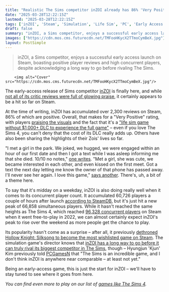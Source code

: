 ```yaml
---
title: "Realistic The Sims competitor inZOI already has 86% 'Very Positive' reviews on Steam as fans praise its visuals and lack of paid DLC"
date: "2025-03-28T12:22:15Z"
lastmod: "2025-03-28T12:22:15Z"
tags: ['inZOI', 'Steam', 'Simulation', 'Life Sim', 'PC', 'Early Access', 'The Sims Competitor']
draft: false
summary: "inZOI, a Sims competitor, enjoys a successful early access launch on Steam, boasting positive player reviews and high concurrent players, despite acknowledging a long way to go before rivaling The Sims."
images: ["https://cdn.mos.cms.futurecdn.net/TMFooHKycX2TTmoCymBeX.jpg"]
layout: PostSimple
---
```

> inZOI, a Sims competitor, enjoys a successful early access launch on Steam, boasting positive player reviews and high concurrent players, despite acknowledging a long way to go before rivaling The Sims.


        <img alt="Cover" src="https://cdn.mos.cms.futurecdn.net/TMFooHKycX2TTmoCymBeX.jpg"/>
        
The early-access release of Sims competitor [<u>inZOI</u>](https://www.gamesradar.com/games/simulation/inzoi-guide/) is finally here, and while [<u>not all of its critic reviews were full of glowing praise</u>](https://www.gamesradar.com/games/simulation/inzoi-review/), it certainly appears to be a hit so far on Steam.

At the time of writing, inZOI has accumulated over 2,300 reviews on Steam, 86% of which are positive. Overall, that makes for a "Very Positive" rating, with players [<u>praising the visuals</u>](https://steamcommunity.com/id/Shannara55/recommended/2456740/) and the fact that it's a [<u>"life sim game without $1,000+ DLC to experience the full game"</u>](https://steamcommunity.com/id/AkaneRose/recommended/2456740/) – even if you love The Sims 4, you can't deny that the cost of its DLC really adds up. Others have also been sharing the highlights of their Zois' lives so far.

"I met a girl in the park. We joked, we hugged, we were engaged within an hour of our first date and then I got a text while I was asleep informing me that she died. 10/10 no notes," [<u>one writes</u>](https://steamcommunity.com/profiles/76561198046954979/recommended/2456740/). "Met a girl, she was cute, we became interested in each other, and even kissed on the first meet. Got a text the next day letting me know the owner of that phone has passed away. I'll never see her again. I love this game," [<u>says another</u>](https://steamcommunity.com/id/CexyCanI/recommended/2456740/). There's, uh, a bit of a theme here.

To say that it's midday on a weekday, inZOI is also doing really well when it comes to its concurrent player count. It accumulated 60,726 players a couple of hours after launch [<u>according to SteamDB</u>](https://steamdb.info/app/2456740/charts/#48h), but it's just hit a new peak of 66,858 simultaneous players. While it hasn't reached the same heights as The Sims 4, which reached [<u>96,328 concurrent players</u>](https://steamdb.info/app/1222670/charts/#max) on Steam when it went free-to-play in 2022, we can almost certainly expect inZOI's peak to rise over the weekend as more people get the chance to play.

Its popularity hasn't come as a surprise – after all, it previously [<u>dethroned Hollow Knight: Silksong to become the most wishlisted game on Steam</u>](https://www.gamesradar.com/games/simulation/the-sims-competitor-inzoi-dethrones-hollow-knight-silksong-to-become-most-wishlisted-game-on-steam/). The simulation game's director knows that [<u>inZOI has a long way to go before it can truly rival its biggest competitor in The Sims</u>](https://www.gamesradar.com/games/simulation/inzoi-has-a-long-way-to-go-before-it-can-actually-rival-the-sims-as-its-director-says-eas-spent-decades-perfecting-the-formula/), though – Hyungjun 'Kjun' Kim previously told [<u>PCGamesN</u>](https://www.pcgamesn.com/inzoi/interview-the-sims-comparisons) that "The Sims is an incredible game, and I don't think inZOI is anywhere near comparable – at least not yet."

Being an early-access game, this is just the start for inZOI – we'll have to stay tuned to see where it goes from here.

*You can find even more to play on our list of *[<u><em>games like The Sims 4</em></u>](https://www.gamesradar.com/games-like-the-sims/)*.*
        